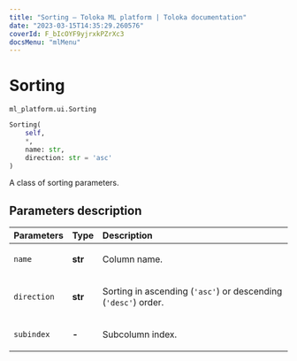 ```yaml
---
title: "Sorting — Toloka ML platform | Toloka documentation"
date: "2023-03-15T14:35:29.260576"
coverId: F_bIcOYF9yjrxkPZrXc3
docsMenu: "mlMenu"
---
```


# Sorting

`ml_platform.ui.Sorting`

```python
Sorting(
    self,
    *,
    name: str,
    direction: str = 'asc'
)
```

A class of sorting parameters.

## Parameters description

| Parameters | Type | Description |
| :----------| :----| :-----------|
`name`|**str**|<p>Column name.</p>
`direction`|**str**|<p>Sorting in ascending (`'asc'`) or descending (`'desc'`) order.</p>
`subindex`|**-**|<p>Subcolumn index.</p>
